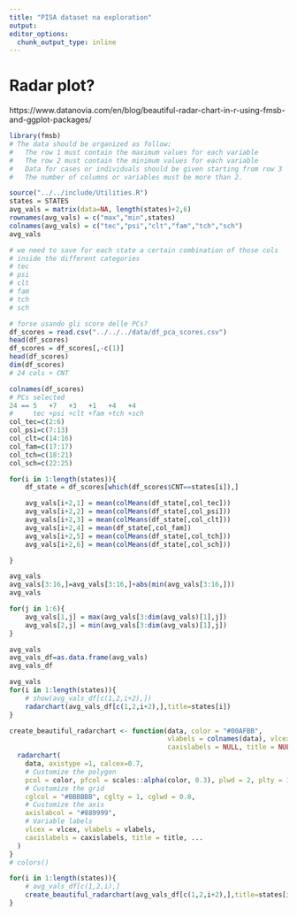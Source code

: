 ```yaml
---
title: "PISA dataset na exploration"
output: 
editor_options: 
  chunk_output_type: inline
---
```


# Radar plot?
https://www.datanovia.com/en/blog/beautiful-radar-chart-in-r-using-fmsb-and-ggplot-packages/
```r
library(fmsb)
# The data should be organized as follow:
#	The row 1 must contain the maximum values for each variable
#	The row 2 must contain the minimum values for each variable
#	Data for cases or individuals should be given starting from row 3
#	The number of columns or variables must be more than 2.

source("../../include/Utilities.R")
states = STATES
avg_vals = matrix(data=NA, length(states)+2,6)
rownames(avg_vals) = c("max","min",states)
colnames(avg_vals) = c("tec","psi","clt","fam","tch","sch")
avg_vals

# we need to save for each state a certain combination of those cols
# inside the different categories
# tec
# psi
# clt
# fam
# tch
# sch

# forse usando gli score delle PCs?
df_scores = read.csv("../../../data/df_pca_scores.csv")
head(df_scores)
df_scores = df_scores[,-c(1)]
head(df_scores)
dim(df_scores)
# 24 cols + CNT

colnames(df_scores)
# PCs selected
24 == 5   +7   +3   +1   +4   +4
#     tec +psi +clt +fam +tch +sch
col_tec=c(2:6)
col_psi=c(7:13)
col_clt=c(14:16)
col_fam=c(17:17)
col_tch=c(18:21)
col_sch=c(22:25)

```


```r
for(i in 1:length(states)){
	df_state = df_scores[which(df_scores$CNT==states[i]),]

	avg_vals[i+2,1] = mean(colMeans(df_state[,col_tec]))
	avg_vals[i+2,2] = mean(colMeans(df_state[,col_psi]))
	avg_vals[i+2,3] = mean(colMeans(df_state[,col_clt]))
	avg_vals[i+2,4] = mean(df_state[,col_fam])
	avg_vals[i+2,5] = mean(colMeans(df_state[,col_tch]))
	avg_vals[i+2,6] = mean(colMeans(df_state[,col_sch]))

}
```


```r
avg_vals
avg_vals[3:16,]=avg_vals[3:16,]+abs(min(avg_vals[3:16,]))
avg_vals

for(j in 1:6){
	avg_vals[1,j] = max(avg_vals[3:dim(avg_vals)[1],j])
	avg_vals[2,j] = min(avg_vals[3:dim(avg_vals)[1],j])
}

avg_vals
avg_vals_df=as.data.frame(avg_vals)
avg_vals_df
```



```r
avg_vals
for(i in 1:length(states)){
	# show(avg_vals_df[c(1,2,i+2),])
	radarchart(avg_vals_df[c(1,2,i+2),],title=states[i])
}
```


```r
create_beautiful_radarchart <- function(data, color = "#00AFBB", 
                                        vlabels = colnames(data), vlcex = 0.8,
                                        caxislabels = NULL, title = NULL, ...){
  radarchart(
    data, axistype =1, calcex=0.7,
    # Customize the polygon
    pcol = color, pfcol = scales::alpha(color, 0.3), plwd = 2, plty = 1,
    # Customize the grid
    cglcol = "#BBBBBB", cglty = 1, cglwd = 0.8,
    # Customize the axis
    axislabcol = "#889999", 
    # Variable labels
    vlcex = vlcex, vlabels = vlabels,
    caxislabels = caxislabels, title = title, ...
  )
}
# colors()

for(i in 1:length(states)){
	# avg_vals_df[c(1,2,i),]
	create_beautiful_radarchart(avg_vals_df[c(1,2,i+2),],title=states[i])
}
```